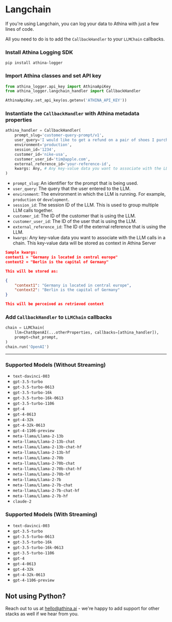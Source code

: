 
# Langchain

If you're using Langchain, you can log your data to Athina with just a few lines of code.

All you need to do is to add the `CallbackHandler` to your `LLMChain` callbacks.

<Steps>

### Install Athina Logging SDK

`pip install athina-logger`

### Import Athina classes and set API key

```python
from athina_logger.api_key import AthinaApiKey
from athina_logger.langchain_handler import CallbackHandler

AthinaApiKey.set_api_key(os.getenv('ATHINA_API_KEY'))
```

### Instantiate the `CallbackHandler` with Athina metadata properties

```python
athina_handler = CallbackHandler(
    prompt_slug='customer-query-prompt/v1',
    user_query='I would like to get a refund on a pair of shoes I purchased online',
    environment='production',
    session_id='1234',
    customer_id='nike-usa',
    customer_user_id='tim@apple.com',
    external_reference_id='your-reference-id',
    kwargs: Any, # Any key-value data you want to associate with the LLM calls in a chain
)
```

- `prompt_slug`: An identifier for the prompt that is being used.
- `user_query`: The query that the user entered to the LLM.
- `environment`: The environment in which the LLM is running. For example, `production` or `development`.
- `session_id`: The session ID of the LLM. This is used to group multiple LLM calls together.
- `customer_id`: The ID of the customer that is using the LLM.
- `customer_user_id`: The ID of the user that is using the LLM.
- `external_reference_id`: The ID of the external reference that is using the LLM.
- `kwargs`: Any key-value data you want to associate with the LLM calls in a chain. This key-value data will be stored as context in Athina Server

```json
Sample kwargs: 
context1 = "Germany is located in central europe"
context2 = "Berlin is the capital of Germany"

This will be stored as:

{
    "context1": "Germany is located in central europe",
    "context2": "Berlin is the capital of Germany"
}

This will be perceived as retrieved context 
```

### Add `CallbackHandler` to `LLMChain` callbacks

```python
chain = LLMChain(
    llm=ChatOpenAI(...otherProperties, callbacks=[athina_handler]),
    prompt=chat_prompt,
)
chain.run('OpenAI')
```

</Steps>

---

### Supported Models (Without Streaming)

- `text-davinci-003`
- `gpt-3.5-turbo`
- `gpt-3.5-turbo-0613`
- `gpt-3.5-turbo-16k`
- `gpt-3.5-turbo-16k-0613`
- `gpt-3.5-turbo-1106`
- `gpt-4`
- `gpt-4-0613`
- `gpt-4-32k`
- `gpt-4-32k-0613`
- `gpt-4-1106-preview`
- `meta-llama/Llama-2-13b`
- `meta-llama/Llama-2-13b-chat`
- `meta-llama/Llama-2-13b-chat-hf`
- `meta-llama/Llama-2-13b-hf`
- `meta-llama/Llama-2-70b`
- `meta-llama/Llama-2-70b-chat`
- `meta-llama/Llama-2-70b-chat-hf`
- `meta-llama/Llama-2-70b-hf`
- `meta-llama/Llama-2-7b`
- `meta-llama/Llama-2-7b-chat`
- `meta-llama/Llama-2-7b-chat-hf`
- `meta-llama/Llama-2-7b-hf`
- `claude-2`

### Supported Models (With Streaming)

- `text-davinci-003`
- `gpt-3.5-turbo`
- `gpt-3.5-turbo-0613`
- `gpt-3.5-turbo-16k`
- `gpt-3.5-turbo-16k-0613`
- `gpt-3.5-turbo-1106`
- `gpt-4`
- `gpt-4-0613`
- `gpt-4-32k`
- `gpt-4-32k-0613`
- `gpt-4-1106-preview`

## Not using Python?

Reach out to us at hello@athina.ai - we're happy to add support for other stacks as well if we hear from you.
